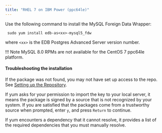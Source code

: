 ```yaml
---
title: "RHEL 7 on IBM Power (ppc64le)"
---
```


<div id="centos7_PPCLE" class="registered_link"></div>



Use the following command to install the MySQL Foreign Data Wrapper:
  ```text
   sudo yum install edb-as<xx>-mysql5_fdw
   ```
where `<xx>` is the EDB Postgres Advanced Server version number. 

!!! Note
    MySQL 8.0 RPMs are not available for the CentOS 7 ppc64le platform.



#### Troubleshooting the installation

If the package was not found, you may not have set up access to the repo. See [Setting up the Repository](/epas/latest/epas_inst_linux/01_epas_using_edb_repository/edb-postgres-advanced-server_14_rhel-8-or-centos-8-or-ol-8_x86_64#setting-up-the-repository).

If yum asks for your permission to import the key to your local server, it means the package is signed by a source that is not recognized by your system. If you are satisfied that the packages come from a trustworthy source when prompted, enter `y`, and press `Return` to continue.

If yum encounters a dependency that it cannot resolve, it provides a list of the required dependencies that you must manually resolve.


